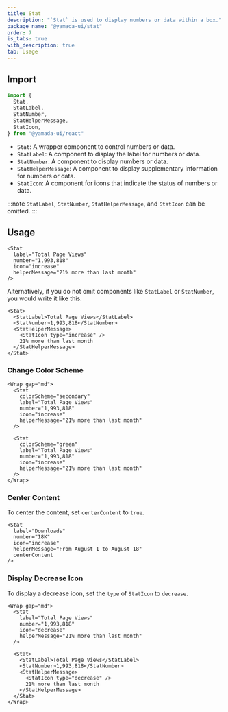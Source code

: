 ```yaml
---
title: Stat
description: "`Stat` is used to display numbers or data within a box."
package_name: "@yamada-ui/stat"
order: 7
is_tabs: true
with_description: true
tab: Usage
---
```


## Import

```ts
import {
  Stat,
  StatLabel,
  StatNumber,
  StatHelperMessage,
  StatIcon,
} from "@yamada-ui/react"
```

- `Stat`: A wrapper component to control numbers or data.
- `StatLabel`: A component to display the label for numbers or data.
- `StatNumber`: A component to display numbers or data.
- `StatHelperMessage`: A component to display supplementary information for numbers or data.
- `StatIcon`: A component for icons that indicate the status of numbers or data.

:::note
`StatLabel`, `StatNumber`, `StatHelperMessage`, and `StatIcon` can be omitted.
:::

## Usage

```tsx
<Stat
  label="Total Page Views"
  number="1,993,818"
  icon="increase"
  helperMessage="21% more than last month"
/>
```

Alternatively, if you do not omit components like `StatLabel` or `StatNumber`, you would write it like this.

```tsx
<Stat>
  <StatLabel>Total Page Views</StatLabel>
  <StatNumber>1,993,818</StatNumber>
  <StatHelperMessage>
    <StatIcon type="increase" />
    21% more than last month
  </StatHelperMessage>
</Stat>
```

### Change Color Scheme

```tsx
<Wrap gap="md">
  <Stat
    colorScheme="secondary"
    label="Total Page Views"
    number="1,993,818"
    icon="increase"
    helperMessage="21% more than last month"
  />

  <Stat
    colorScheme="green"
    label="Total Page Views"
    number="1,993,818"
    icon="increase"
    helperMessage="21% more than last month"
  />
</Wrap>
```

### Center Content

To center the content, set `centerContent` to `true`.

```tsx
<Stat
  label="Downloads"
  number="18K"
  icon="increase"
  helperMessage="From August 1 to August 18"
  centerContent
/>
```

### Display Decrease Icon

To display a decrease icon, set the `type` of `StatIcon` to `decrease`.

```tsx
<Wrap gap="md">
  <Stat
    label="Total Page Views"
    number="1,993,818"
    icon="decrease"
    helperMessage="21% more than last month"
  />

  <Stat>
    <StatLabel>Total Page Views</StatLabel>
    <StatNumber>1,993,818</StatNumber>
    <StatHelperMessage>
      <StatIcon type="decrease" />
      21% more than last month
    </StatHelperMessage>
  </Stat>
</Wrap>
```

